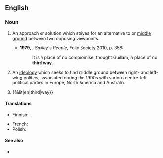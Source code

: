 {{also|Third Way}}

==English==
{{wikipedia|Third Way}}

===Noun===
{{en-noun}}

# An approach or solution which strives for an alternative to or [[middle ground]] between two opposing viewpoints. {{defdate|from 17th c.}}
#: {{syn|en|via media}}
#* '''1979''', {{w|John Le Carré}}, ''Smiley's People'', Folio Society 2010, p. 358:
#*: It is a place of no compromise, thought Guillam, a place of no '''third way'''.
# {{lb|en|politics}} An [[ideology]] which seeks to find middle ground between right- and left-wing politics, associated during the 1990s with various centre-left political parties in Europe, North America and Australia. {{defdate|from 20th c.}}
# {{&lit|en|third|way}}

====Translations====
{{trans-top|approach or solution which strives for an alternative to or middle ground between two opposing viewpoints}}
* Finnish: {{t|fi|kultainen keskitie}}
{{trans-mid}}
* French: {{t|fr|voie moyenne|f}}
* Polish: {{t-needed|pl}}
{{trans-bottom}}

====See also====
* {{l|en|golden mean}}